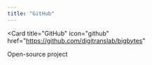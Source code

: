 ```yaml
---
title: "GitHub"
---
```


<Card
  title="GitHub"
  icon="github"
  href="https://github.com/digitranslab/bigbytes"
>
  Open-source project
</Card>
